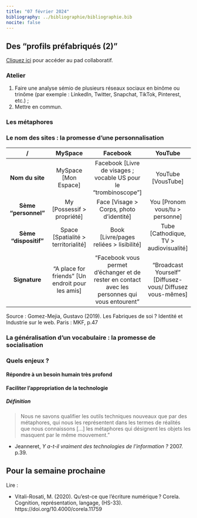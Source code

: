 ```yaml
---
title: "07 février 2024"
bibliography: ../bibliographie/bibliographie.bib
nocite: false
---
```


## Des "profils préfabriqués (2)"

::: {.callout-note}

[Cliquez ici](https://demo.hedgedoc.org/J75u7TFtT0uWby_Yimgiqg#) pour accéder au pad collaboratif.

:::

### Atelier

1. Faire une analyse sémio de plusieurs réseaux sociaux en binôme ou trinôme (par exemple : LinkedIn, Twitter, Snapchat, TikTok, Pinterest, etc.) ;
2. Mettre en commun.

### Les métaphores

### Le nom des sites : la promesse d'une personnalisation

 
 / |MySpace | Facebook | YouTube |
 :---: | :---: | :---: | :---:
 **Nom du site** | MySpace [Mon Espace] | Facebook [Livre de visages ; vocable US pour le "trombinoscope"] | YouTube [VousTube] |
 **Sème "personnel"** | My [Possessif > propriété] | Face [Visage > Corps, photo d'identité] | You [Pronom vous/tu > personne] |
 **Sème "dispositif"** | Space [Spatialité > territorialité] | Book [Livre/pages reliées > lisibilité] | Tube [Cathodique, TV > audiovisualité] |
 **Signature** | "A place for friends" [Un endroit pour les amis] | "Facebook vous permet d'échanger et de rester en contact avec les personnes qui vous entourent" | "Broadcast Yourself" [Diffusez-vous/ Diffusez vous-mêmes] |

Source : Gomez-Mejia, Gustavo (2019). Les Fabriques de soi ? Identité et Industrie sur le web. Paris : MKF, p.47

### La généralisation d'un vocabulaire : la promesse de socialisation

### Quels enjeux ? 

#### Répondre à un besoin humain très profond

#### Faciliter l'appropriation de la technologie

::: {.callout-note}

##### Définition

> Nous ne savons qualifier les outils techniques nouveaux que par des métaphores, qui nous les représentent dans les termes de réalités que nous connaissons [...] les métaphores qui désignent les objets les masquent par le même mouvement." 

- Jeanneret, *Y a-t-il vraiment des technologies de l’information ?* 2007. p.39.

:::

## Pour la semaine prochaine

Lire : 

- Vitali-Rosati, M. (2020). Qu’est-ce que l’écriture numérique ? Corela. Cognition, représentation, langage, (HS-33). https://doi.org/10.4000/corela.11759